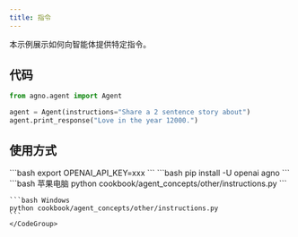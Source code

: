 ```yaml
---
title: 指令
---
```

本示例展示如何向智能体提供特定指令。

## 代码

```python cookbook/agent_concepts/other/instructions.py
from agno.agent import Agent

agent = Agent(instructions="Share a 2 sentence story about")
agent.print_response("Love in the year 12000.")
```

## 使用方式

<Steps>
  <Snippet file="create-venv-step.mdx" />

  <Step title="设置您的 API 密钥">
    ```bash
    export OPENAI_API_KEY=xxx
    ```
  </Step>

  <Step title="安装库">
    ```bash
    pip install -U openai agno
    ```
  </Step>

  <Step title="运行智能体">
    <CodeGroup>
    ```bash 苹果电脑
    python cookbook/agent_concepts/other/instructions.py
    ```

    ```bash Windows
    python cookbook/agent_concepts/other/instructions.py
    ```
    </CodeGroup>
  </Step>
</Steps>